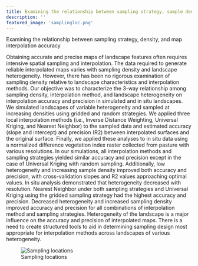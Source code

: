 ```yaml
---
title: Examining the relationship between sampling strategy, sample density, and interpolation strategy on mapping accuracy
description: ''
featured_image: 'samplingloc.png'
---
```

Examining the relationship between sampling strategy, density, and map interpolation accuracy

Obtaining accurate and precise maps of landscape features often requires intensive spatial sampling and interpolation. The data required to generate reliable interpolated maps varies with sampling density and landscape heterogeneity. However, there has been no rigorous examination of sampling density relative to landscape characteristics and interpolation methods. Our objective was to characterize the 3-way relationship among sampling density, interpolation method, and landscape heterogeneity on interpolation accuracy and precision in simulated and in situ landscapes. We simulated landscapes of variable heterogeneity and sampled at increasing densities using gridded and random strategies. We applied three local interpolation methods (i.e., Inverse Distance Weighting, Universal Kriging, and Nearest Neighbor) to the sampled data and estimated accuracy (slope and intercept) and precision (R2) between interpolated surfaces and the original surface. Finally, we applied these analyses to in situ data using a normalized difference vegetation index raster collected from pasture with various resolutions. In our simulations, all interpolation methods and sampling strategies yielded similar accuracy and precision except in the case of Universal Kriging with random sampling. Additionally, low heterogeneity and increasing sample density improved both accuracy and precision, with cross-validation slopes and R2 values approaching optimal values. In situ analysis demonstrated that heterogeneity decreased with resolution. Nearest Neighbor under both sampling strategies and Universal Kriging using the gridded sampling strategy had the highest accuracy and precision. Decreased heterogeneity and increased sampling density improved accuracy and precision for all combinations of interpolation method and sampling strategies. Heterogeneity of the  landscape is a major influence on the accuracy and precision of interpolated maps. There is a need to create structured tools to aid in determining sampling design most appropriate for interpolation methods across landscapes of various heterogeneity. 

![Sampling locations](samplingloc.png)